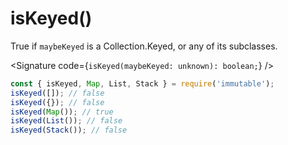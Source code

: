 
# isKeyed()

True if `maybeKeyed` is a Collection.Keyed, or any of its subclasses.

<Signature code={`isKeyed(maybeKeyed: unknown): boolean;`} />

```js
const { isKeyed, Map, List, Stack } = require('immutable');
isKeyed([]); // false
isKeyed({}); // false
isKeyed(Map()); // true
isKeyed(List()); // false
isKeyed(Stack()); // false
```
